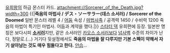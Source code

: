 [[유희왕]]의 하급 몬스터 카드.
attachment://Sorcerer_of_the_Death.jpg?width=300
{{|'''죽음의 마법사 / デス・ソーサラー(데스 소서러) / Sorcerer of the Doomed'''
일반 몬스터
레벨 4 / [[어둠]] 속성 / [[마법사족]] / 공격력 1450 / 수비력 1200
죽음의 마법이 특기인 마법사. 어둠과 계약을 했다.|}}
[[스타터 덱]] 유희편에 등장.
일본판 명칭은 보다시피 '''[[소서러]]'''지만, 같은 소서러인 [[카오스 소서러]]보다 [[넘사벽]] 수준의 차이가 난다, 정말로.(...)
거기다 뒷설정에서도 '''죽음의 마법을 잘 다루지만 기본 스펙이 약해서 자기 살아남는 것도 매우 힘들다고 한다.''' [[안습]]...
